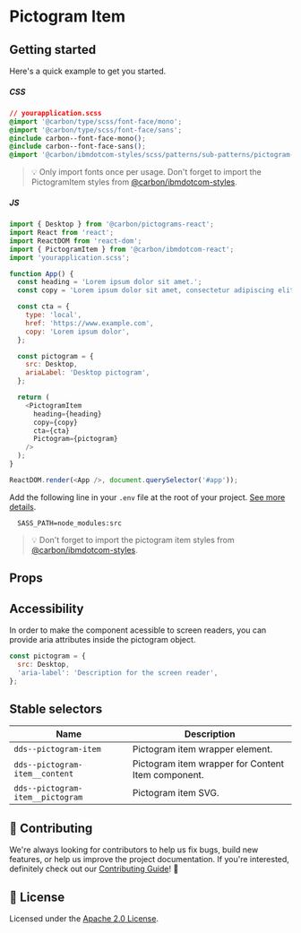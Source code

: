 
# Pictogram Item

## Getting started

Here's a quick example to get you started.

##### CSS

```css
// yourapplication.scss
@import '@carbon/type/scss/font-face/mono';
@import '@carbon/type/scss/font-face/sans';
@include carbon--font-face-mono();
@include carbon--font-face-sans();
@import '@carbon/ibmdotcom-styles/scss/patterns/sub-patterns/pictogram-item';
```

> 💡 Only import fonts once per usage. Don't forget to import the PictogramItem
> styles from
> [@carbon/ibmdotcom-styles](https://github.com/carbon-design-system/ibm-dotcom-library/blob/master/packages/styles).

##### JS

```javascript
import { Desktop } from '@carbon/pictograms-react';
import React from 'react';
import ReactDOM from 'react-dom';
import { PictogramItem } from '@carbon/ibmdotcom-react';
import 'yourapplication.scss';

function App() {
  const heading = 'Lorem ipsum dolor sit amet.';
  const copy = 'Lorem ipsum dolor sit amet, consectetur adipiscing elit.';

  const cta = {
    type: 'local',
    href: 'https://www.example.com',
    copy: 'Lorem ipsum dolor',
  };

  const pictogram = {
    src: Desktop,
    ariaLabel: 'Desktop pictogram',
  };

  return (
    <PictogramItem
      heading={heading}
      copy={copy}
      cta={cta}
      Pictogram={pictogram}
    />
  );
}

ReactDOM.render(<App />, document.querySelector('#app'));
```

Add the following line in your `.env` file at the root of your project.
[See more details](https://github.com/carbon-design-system/ibm-dotcom-library/tree/master/packages/styles#usage).

```
  SASS_PATH=node_modules:src
```

> 💡 Don't forget to import the pictogram item styles from
> [@carbon/ibmdotcom-styles](https://github.com/carbon-design-system/ibm-dotcom-library/blob/master/packages/styles).

## Props

<Props of={PictogramItem} />

## Accessibility

In order to make the component acessible to screen readers, you can provide aria
attributes inside the pictogram object.

```javascript
const pictogram = {
  src: Desktop,
  'aria-label': 'Description for the screen reader',
};
```

## Stable selectors

| Name                             | Description                                        |
| -------------------------------- | -------------------------------------------------- |
| `dds--pictogram-item`            | Pictogram item wrapper element.                    |
| `dds--pictogram-item__content`   | Pictogram item wrapper for Content Item component. |
| `dds--pictogram-item__pictogram` | Pictogram item SVG.                                |

## 🙌 Contributing

We're always looking for contributors to help us fix bugs, build new features,
or help us improve the project documentation. If you're interested, definitely
check out our
[Contributing Guide](https://github.com/carbon-design-system/ibm-dotcom-library/blob/master/.github/CONTRIBUTING.md)!
👀

## 📝 License

Licensed under the
[Apache 2.0 License](https://github.com/carbon-design-system/ibm-dotcom-library/blob/master/LICENSE).
